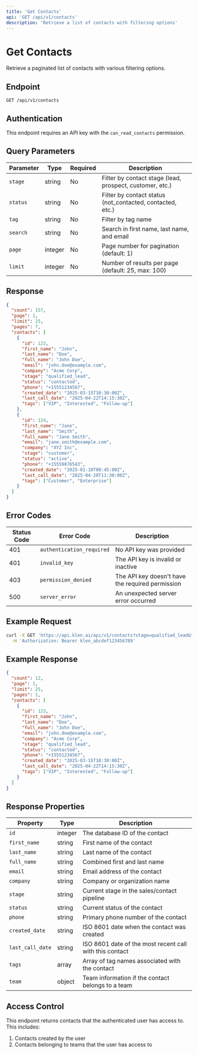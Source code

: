```yaml
---
title: 'Get Contacts'
api: 'GET /api/v1/contacts'
description: 'Retrieve a list of contacts with filtering options'
---
```


# Get Contacts

Retrieve a paginated list of contacts with various filtering options.

## Endpoint

```
GET /api/v1/contacts
```

## Authentication

This endpoint requires an API key with the `can_read_contacts` permission.

## Query Parameters

| Parameter | Type | Required | Description |
|-----------|------|----------|-------------|
| `stage` | string | No | Filter by contact stage (lead, prospect, customer, etc.) |
| `status` | string | No | Filter by contact status (not_contacted, contacted, etc.) |
| `tag` | string | No | Filter by tag name |
| `search` | string | No | Search in first name, last name, and email |
| `page` | integer | No | Page number for pagination (default: 1) |
| `limit` | integer | No | Number of results per page (default: 25, max: 100) |

## Response

```json
{
  "count": 157,
  "page": 1,
  "limit": 25,
  "pages": 7,
  "contacts": [
    {
      "id": 123,
      "first_name": "John",
      "last_name": "Doe",
      "full_name": "John Doe",
      "email": "john.doe@example.com",
      "company": "Acme Corp",
      "stage": "qualified_lead",
      "status": "contacted",
      "phone": "+15551234567",
      "created_date": "2025-03-15T10:30:00Z",
      "last_call_date": "2025-04-22T14:15:30Z",
      "tags": ["VIP", "Interested", "Follow-up"]
    },
    {
      "id": 124,
      "first_name": "Jane",
      "last_name": "Smith",
      "full_name": "Jane Smith",
      "email": "jane.smith@example.com",
      "company": "XYZ Inc",
      "stage": "customer",
      "status": "active",
      "phone": "+15559876543",
      "created_date": "2025-01-10T08:45:00Z",
      "last_call_date": "2025-04-20T11:30:00Z",
      "tags": ["Customer", "Enterprise"]
    }
  ]
}
```

## Error Codes

| Status Code | Error Code | Description |
|-------------|------------|-------------|
| 401 | `authentication_required` | No API key was provided |
| 401 | `invalid_key` | The API key is invalid or inactive |
| 403 | `permission_denied` | The API key doesn't have the required permission |
| 500 | `server_error` | An unexpected server error occurred |

## Example Request

```bash
curl -X GET 'https://api.klen.ai/api/v1/contacts?stage=qualified_lead&tag=VIP&page=1&limit=25' \
  -H 'Authorization: Bearer klen_abcdef123456789'
```

## Example Response

```json
{
  "count": 12,
  "page": 1,
  "limit": 25,
  "pages": 1,
  "contacts": [
    {
      "id": 123,
      "first_name": "John",
      "last_name": "Doe",
      "full_name": "John Doe",
      "email": "john.doe@example.com",
      "company": "Acme Corp",
      "stage": "qualified_lead",
      "status": "contacted",
      "phone": "+15551234567",
      "created_date": "2025-03-15T10:30:00Z",
      "last_call_date": "2025-04-22T14:15:30Z",
      "tags": ["VIP", "Interested", "Follow-up"]
    }
  ]
}
```

## Response Properties

| Property | Type | Description |
|----------|------|-------------|
| `id` | integer | The database ID of the contact |
| `first_name` | string | First name of the contact |
| `last_name` | string | Last name of the contact |
| `full_name` | string | Combined first and last name |
| `email` | string | Email address of the contact |
| `company` | string | Company or organization name |
| `stage` | string | Current stage in the sales/contact pipeline |
| `status` | string | Current status of the contact |
| `phone` | string | Primary phone number of the contact |
| `created_date` | string | ISO 8601 date when the contact was created |
| `last_call_date` | string | ISO 8601 date of the most recent call with this contact |
| `tags` | array | Array of tag names associated with the contact |
| `team` | object | Team information if the contact belongs to a team |

## Access Control

This endpoint returns contacts that the authenticated user has access to. This includes:

1. Contacts created by the user
2. Contacts belonging to teams that the user has access to